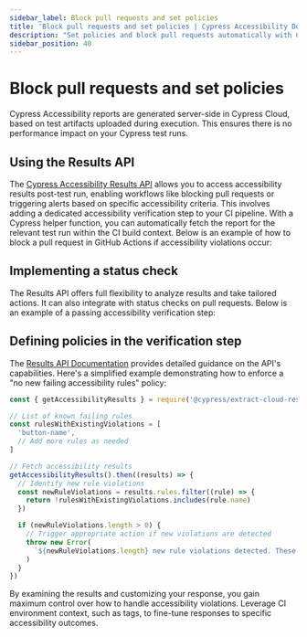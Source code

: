 ```yaml
---
sidebar_label: Block pull requests and set policies
title: 'Block pull requests and set policies | Cypress Accessibility Documentation'
description: "Set policies and block pull requests automatically with Cypress Accessibility's Results API, enabling custom CI workflows to enforce accessibility standards and prevent regressions."
sidebar_position: 40
---
```


<ProductHeading product="accessibility" />

# Block pull requests and set policies

Cypress Accessibility reports are generated server-side in Cypress Cloud, based on test artifacts uploaded during execution. This ensures there is no performance impact on your Cypress test runs.

## Using the Results API

The [Cypress Accessibility Results API](/accessibility/results-api) allows you to access accessibility results post-test run, enabling workflows like blocking pull requests or triggering alerts based on specific accessibility criteria. This involves adding a dedicated accessibility verification step to your CI pipeline. With a Cypress helper function, you can automatically fetch the report for the relevant test run within the CI build context. Below is an example of how to block a pull request in GitHub Actions if accessibility violations occur:

<DocsImage
  src="/img/accessibility/guides/github-actions-a11y-block.png"
  width="75%"
  alt="On the left hand side, a list of Github Actions jobs is presented related to building, testing and deploying a website. Everything has a green checkmark except the `verify-accessibility-results` job, and the 'test' job that is its parents. On the right hand side we see the terminal output for that job which warns us that the 'button-name' rule has been broken, and that it was previously passing."
  noBorder={true}
/>

## Implementing a status check

The Results API offers full flexibility to analyze results and take tailored actions. It can also integrate with status checks on pull requests. Below is an example of a passing accessibility verification step:

<DocsImage
  src="/img/accessibility/guides/status-check.png"
  width="75%"
  alt="An example list of GitHub Status Checks including a passing `verify-accessibility-results` check"
  noBorder={true}
/>

## Defining policies in the verification step

The [Results API Documentation](/accessibility/results-api) provides detailed guidance on the API's capabilities. Here's a simplified example demonstrating how to enforce a "no new failing accessibility rules" policy:

```js
const { getAccessibilityResults } = require('@cypress/extract-cloud-results')

// List of known failing rules
const rulesWithExistingViolations = [
  'button-name',
  // Add more rules as needed
]

// Fetch accessibility results
getAccessibilityResults().then((results) => {
  // Identify new rule violations
  const newRuleViolations = results.rules.filter((rule) => {
    return !rulesWithExistingViolations.includes(rule.name)
  })

  if (newRuleViolations.length > 0) {
    // Trigger appropriate action if new violations are detected
    throw new Error(
      `${newRuleViolations.length} new rule violations detected. These must be resolved.`
    )
  }
})
```

By examining the results and customizing your response, you gain maximum control over how to handle accessibility violations. Leverage CI environment context, such as tags, to fine-tune responses to specific accessibility outcomes.
